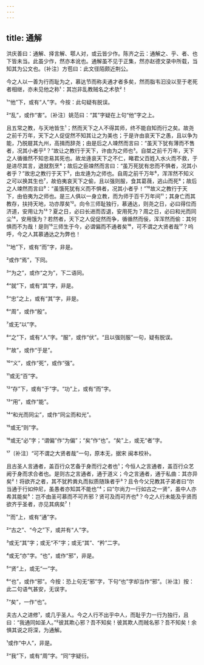```yaml
---
---
---
```

title: 通解
---







洪庆善曰：通解、择言解、鄠人对，或云皆少作。陈齐之云：通解之、乎、者、也下皆未当。此虽少作，然亦本讹也。通解虽不见于正集，然亦赵德文录中所载，当知其为公文也。〔补注〕方苞曰：此文径陌颇近荆公。

今之人以一善为行而耻为之，慕达节而称夫通才者多矣，然而脂韦汩没以至于老死者相继，亦未见他之称¹：其岂非乱教贼名之术欤²！

¹“他”下，或有“人”字。今按：此句疑有脱误。

²“乱”，或作“害”。〔补注〕姚范曰：“其”字疑在上句“他”字之上。

且五常之教，与天地皆生¹；然而天下之人不得其师，终不能自知而行之矣。故尧之前千万年，天下之人促促然不知其让之为美也；于是许由哀天下之愚，且以争为能，乃脱屣其九州，高揖而辞尧；由是后之人竦然而言曰：“虽天下犹有薄而不售者，况其小者乎²？”故让之教行于天下，许由为之师也³。自桀之前千万年，天下之人循循然不知忠易其死也。故龙逄哀天下之不仁，睹君父百姓入水火而不救，于是进尽其言，退就割烹⁴；故后之臣竦然而言曰：“虽万死犹有忠而不惧者，况其小者乎？”故忠之教行于天下⁵，由龙逄为之师也。自周之前千万年⁶，浑浑然不知义之可以换其生也⁷，故伯夷哀天下之偷，且以强则服，食其葛薇，逃山而死⁸；故后之人竦然而言曰⁹：“虽饿死犹有义而不惧者，况其小者乎！”¹⁰故义之教行于天下，由伯夷为之师也。是三人俱以一身立教，而为师于百千万年间¹¹；其身亡而其教存，扶持天地，功亦厚矣¹²。向令三师耻独行，慕通达，则尧之日，必曰得位而济道，安用让为¹³？夏之日，必曰长进而否退，安用死为？周之日，必曰和光而同尘¹⁴，安用饿为？若然者，天下之人促促然而争，循循然而佞，浑浑然而偷：其何惧而不为哉！是则¹⁵三师生于今，必谓偏而不通者矣¹⁶，可不谓之大贤者哉¹⁷？呜呼，今之人其慕通达之为弊也！

¹“地”下，或有“而”字，非是。

²或作“焉”，下同。

³“为之”，或作“之为”，下二语同。

⁴“就”下，或有“其”字，非是。

⁵“忠”之上，或有“其”字，非是。

⁶“周”，或作“殷”。

⁷或无“以”字。

⁸“之”下，或有“人”字。“服”，或作“伏”。“且以强则服”一句，疑有脱误。

⁹“故”，或作“于是”。

¹⁰“义”，或作“死”，或作“强”。

¹¹或无“百”字。

¹²“存”下，或有“于”字。“功”上，或有“而”字。

¹³“用”，或作“能”。

¹⁴“和光而同尘”，或作“同尘而和光”。

¹⁵或无“则”字。

¹⁶或无“必”字；“谓偏”作“为偏”；“矣”作“也”。“矣”上，或无“者”字。

¹⁷〔补注〕“可不谓之大贤者哉”一句，原本无，据宋 闽本校补。

且古圣人言通者，盖百行众艺备于身而行之者也¹；今恒人之言通者，盖百行众艺阙于身而求合者也。是则古之言通者，通于道义；今之言通者，通于私曲：其亦异矣²！将欲齐之者，其不犹矜粪丸而拟质随珠者乎³？且令今父兄教其子弟者曰“尔当通于行如仲尼，虽愚者亦知其不能也”⁴；曰“尔尚力一行如古之一贤”，虽中人亦希其能矣⁵：岂不由圣可慕而不可齐邪？贤可及而可齐也⁶？今之人行未能及乎贤而欲齐乎圣者，亦见其病矣⁷！

¹“而”上，或有“通”字。

²“古之”、“今之”下，或并有“人”字。

³或无“其”字；或无“不”字；或无“其”、“矜”二字。

⁴或无“亦”字。“也”，或作“邪”，非是。

⁵“贤”上，或无“一”字。

⁶“也”，或作“邪”。今按：恐上句无“邪”字，下句“也”字却当作“邪”。〔补注〕按：此二句语气甚安，无误字。

⁷“矣”，一作“也”。

夫古人之进修¹，或几乎圣人。今之人行不出乎中人，而耻乎力一行为独行，且曰：“我通同如圣人。”²彼其欺心邪？吾不知矣！彼其欺人而贼名邪？吾不知矣！余惧其说之将深，为通解。

¹或作“中人”，非是。

²“我”下，或有“周”字。“同”字疑衍。